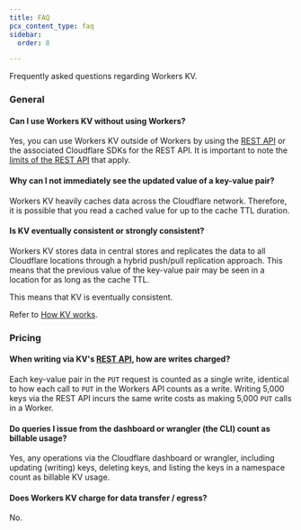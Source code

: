 ```yaml
---
title: FAQ
pcx_content_type: faq
sidebar:
  order: 8

---
```



Frequently asked questions regarding Workers KV.

### General

#### Can I use Workers KV without using Workers?

Yes, you can use Workers KV outside of Workers by using the [REST API](/api/resources/kv/) or the associated Cloudflare SDKs for the REST API. It is important to note the [limits of the REST API](/fundamentals/api/reference/limits/) that apply.

#### Why can I not immediately see the updated value of a key-value pair?

Workers KV heavily caches data across the Cloudflare network. Therefore, it is possible that you read a cached value for up to the cache TTL duration.

#### Is KV eventually consistent or strongly consistent?

Workers KV stores data in central stores and replicates the data to all Cloudflare locations through a hybrid push/pull replication approach. This means that the previous value of the key-value pair may be seen in a location for as long as the cache TTL.

This means that KV is eventually consistent.

Refer to [How KV works](/kv/concepts/how-kv-works/).

### Pricing

#### When writing via KV's [REST API](/api/resources/kv/subresources/namespaces/methods/bulk_update/), how are writes charged?

Each key-value pair in the `PUT` request is counted as a single write, identical to how each call to `PUT` in the Workers API counts as a write. Writing 5,000 keys via the REST API incurs the same write costs as making 5,000 `PUT` calls in a Worker.

#### Do queries I issue from the dashboard or wrangler (the CLI) count as billable usage?

Yes, any operations via the Cloudflare dashboard or wrangler, including updating (writing) keys, deleting keys, and listing the keys in a namespace count as billable KV usage.

#### Does Workers KV charge for data transfer / egress?

No.

